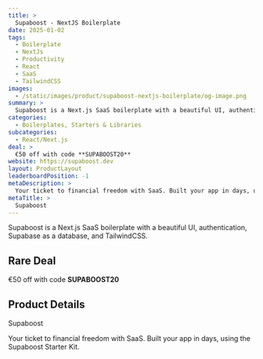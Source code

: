 ```yaml
---
title: >
  Supaboost - NextJS Boilerplate
date: 2025-01-02
tags:
  - Boilerplate
  - NextJs
  - Productivity
  - React
  - SaaS
  - TailwindCSS
images:
  - /static/images/product/supaboost-nextjs-boilerplate/og-image.png
summary: >
  Supaboost is a Next.js SaaS boilerplate with a beautiful UI, authentication, Supabase as a database, and TailwindCSS.
categories:
  - Boilerplates, Starters & Libraries
subcategories:
  - React/Next.js
deal: >
  €50 off with code **SUPABOOST20**
website: https://supaboost.dev
layout: ProductLayout
leaderboardPosition: -1
metaDescription: >
  Your ticket to financial freedom with SaaS. Built your app in days, using the Supaboost Starter Kit.
metaTitle: >
  Supaboost
---
```

Supaboost is a Next.js SaaS boilerplate with a beautiful UI, authentication, Supabase as a database, and TailwindCSS.

## Rare Deal

€50 off with code **SUPABOOST20**

## Product Details

Supaboost

Your ticket to financial freedom with SaaS. Built your app in days, using the Supaboost Starter Kit.
